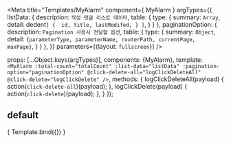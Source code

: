 
<Meta
  title="Templates/MyAlarm"
  component={ MyAlarm }
  argTypes={{
    listData: {
      description: `작성 댓글 리스트 데이터`,
      table: {
        type: {
          summary: `Array`,
          detail:  dedent`[
            { 
              id,
              title,
              lastModifed,
            }
          ]`,
        }
      }
    },
    paginationOption: {
      description: `Pagination 사용시 전달할 옵션`,
      table: {
        type: {
          summary: `Object`,
          detail: `{parameterType, parameterName, routerPath, currentPage, maxPage}`,
        }
      }
    },
  }}
  parameters={{layout: `fullscreen`}}
/>

  props: [...Object.keys(argTypes)],
  components: {MyAlarm},
  template: `
      <MyAlarm
        :total-count="totalCount"
        :list-data="listData"
        :pagination-option="paginationOption"
        @click-delete-all="logClickDeleteAll"
        @click-delete="logClickDelete"
      />
    `,
  methods: {
    logClickDeleteAll(payload) {
      action(`click-delete-all`)(payload);
    },
    logClickDelete(payload) {
      action(`click-delete`)(payload);
    },
  }
});

## default
<Canvas>
  <Story
    name="MyAlarm"
    parameters={{ layout: `fullscreen` }}
    args = {{
      totalCount: 10000,
      listData: [
        {
          id: `aaa`,
          title: `작년 말 퇴사 후, 해가 바뀌도록 퇴직금이 지급되지 않았다면? 작년 말 퇴사 후, 해가 바뀌도록 퇴직금이 지급되지 않았다면?`,
          lastModified: `2020.09.29`,
        },
        {
          id: `bbb`,
          title: `작년 말 퇴사 후, 해가 바뀌도록 퇴직금이 지급되지 않았다면?`,
          lastModified: `2020.09.29`,
        },
        {
          id: `ccc`,
          title: `작년 말 퇴사 후, 해가 바뀌도록 퇴직금이 지급되지 않았다면?`,
          lastModified: `2020.09.29`,
        }
      ],
      paginationOption: {
        parameterType : `params`,
        parameterName : `page`,
        routerPath : `/alarm`,
        defaultPageCount : 10,
        currentPage : 1,
        maxPage : 20
      },
    }}
  >
    { Template.bind({}) }
  </Story>
</Canvas>
